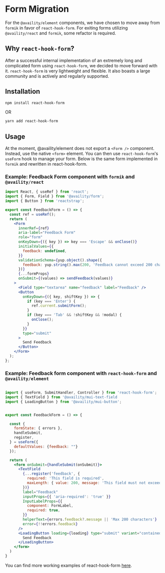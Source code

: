 
<Meta title="BS4 Migration/Form Migration" />

# Form Migration

For the `@availity/element` components, we have chosen to move away from
`formik` in favor of `react-hook-form`. For exiting forms utilizing
`@availity/react` and `formik`, some refactor is required.

## Why `react-hook-form`?

After a successful internal implementation of an extremely long and
complicated form using `react-hook-form`, we decided to move forward with
it. `react-hook-form` is very lightweight and flexible. It also boasts a
large community and is actively and regularly supported.

## Installation

```sh
npm install react-hook-form
```

OR

```sh
yarn add react-hook-form
```

## Usage

At the moment, @availity/element does not export a `<Form />` component.
Instead, use the native `<form>` element. You can then use
`react-hook-form`'s `useForm` hook to manage your form. Below is the same
form implemented in `formik` and rewritten in react-hook-form.

### Example: Feedback Form component with `formik` and `@availity/react`

```jsx
import React, { useRef } from 'react';
import { Form, Field } from '@availity/form';
import { Button } from 'reactstrap';

export const FeedbackForm = () => {
  const ref = useRef();
  return (
    <Form
      innerRef={ref}
      aria-label="Feedback Form"
      role="form"
      onKeyDown={({ key }) => key === 'Escape' && onClose()}
      initialValues={{
        feedback: undefined,
      }}
      validationSchema={yup.object().shape({
        feedback: yup.string().max(200, 'Feedback cannot exceed 200 characters.').required('This field is required.'),
      })}
      {...formProps}
      onSubmit={(values) => sendFeedback(values)}
    >
      <Field type="textarea" name="feedback" label="Feedback" />
      <Button
        onKeyDown={({ key, shiftKey }) => {
          if (key === 'Enter') {
            ref.current.submitForm();
          }
          if (key === 'Tab' && !shiftKey && !modal) {
            onClose();
          }
        }}
        type="submit"
      >
        Send Feedback
      </Button>
    </Form>
  );
};
```

### Example: Feedback form component with `react-hook-form` and `@availity/element`

```jsx

import { useForm, SubmitHandler, Controller } from 'react-hook-form';
import { TextField } from '@availity/mui-text-field
import { LoadingButton } from '@availity/mui-button';


export const FeedbackForm = () => {

  const {
    formState: { errors },
    handleSubmit,
    register,
  } = useForm({
    defaultValues: {feedback: ""}
  });

  return (
    <form onSubmit={handleSubmit(onSubmit)}>
      <TextField
        {...register('feedback', {
          required: 'This field is required',
          maxLength: { value: 200, message: 'This field must not exceed 200 characters' },
        })}
        label="Feedback"
        inputProps={{ 'aria-required': 'true' }}
        InputLabelProps={{
          component: FormLabel,
          required: true,
        }}
        helperText={errors.feedback?.message || 'Max 200 characters'}
        error={!!errors.feedback}
      />
      <LoadingButton loading={loading} type="submit" variant="contained">
        Send Feedback
      </LoadingButton>
    </form>
  )
}
```

You can find more working examples of react-hook-form [here](/docs/layouts-form--docs).
